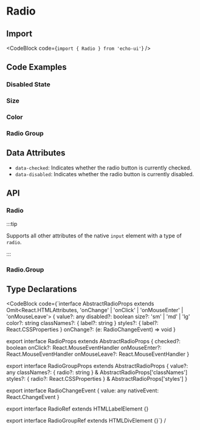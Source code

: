 
# Radio

## Import

<CodeBlock code={`import { Radio } from 'echo-ui'`} />

## Code Examples

<Default />

### Disabled State

<Disabled />

### Size

<Size />

### Color

<Color />

### Radio Group

<Group />

## Data Attributes

- `data-checked`: Indicates whether the radio button is currently checked.
- `data-disabled`: Indicates whether the radio button is currently disabled.

## API

### Radio

:::tip

Supports all other attributes of the native `input` element with a type of `radio`.

:::

<RadioAPITable />

### Radio.Group

<RadioGroupAPITable />

## Type Declarations

<CodeBlock code={`interface AbstractRadioProps<T>
  extends Omit<React.HTMLAttributes<T>, 'onChange' | 'onClick' | 'onMouseEnter' | 'onMouseLeave'> {
  value?: any
  disabled?: boolean
  size?: 'sm' | 'md' | 'lg'
  color?: string
  classNames?: { label?: string }
  styles?: { label?: React.CSSProperties }
  onChange?: (e: RadioChangeEvent) => void
}

export interface RadioProps extends AbstractRadioProps<HTMLInputElement> {
  checked?: boolean
  onClick?: React.MouseEventHandler<HTMLInputElement>
  onMouseEnter?: React.MouseEventHandler<HTMLLabelElement>
  onMouseLeave?: React.MouseEventHandler<HTMLLabelElement>
}

export interface RadioGroupProps extends AbstractRadioProps<HTMLDivElement> {
  value?: any
  classNames?: { radio?: string } & AbstractRadioProps<HTMLDivElement>['classNames']
  styles?: { radio?: React.CSSProperties } & AbstractRadioProps<HTMLDivElement>['styles']
}

export interface RadioChangeEvent {
  value: any
  nativeEvent: React.ChangeEvent<HTMLInputElement>
}

export interface RadioRef extends HTMLLabelElement {}

export interface RadioGroupRef extends HTMLDivElement {}`} /

>
